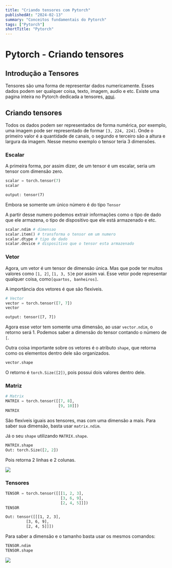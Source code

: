 ```yaml
---
title: "Criando tensores com Pytorch"
publishedAt: "2024-02-13"
summary: "Conceitos fundamentais do Pytorch"
tags: ["Pytorch"]
shortTitle: "Pytorch"
---
```


# Pytorch - Criando tensores

## Introdução a Tensores

Tensores são uma forma de representar dados numericamente. Esses dados podem ser qualquer coisa, texto, imagem, audio e etc. Existe uma pagina inteira no Pytorch dedicada a tensores, [aqui](https://pytorch.org/docs/stable/tensors.html).

## Criando tensores

Todos os dados podem ser representados de forma numérica, por exemplo, uma imagem pode ser representado de formar `[3, 224, 224]`. Onde o primeiro valor é a quantidade de canais, o segundo e terceiro são a altura e largura da imagem. Nesse mesmo exemplo o tensor teria 3 dimensões.

### Escalar

A primeira forma, por assim dizer, de um tensor é um escalar, seria um tensor com dimensão zero.

```python
scalar = torch.tensor(7)
scalar
```

```txt
output: tensor(7)
```

Embora se somente um único número é do tipo `Tensor`

A partir desse numero podemos extrair informações como o tipo de dado que ele armazena, o tipo de dispositivo que ele está armazenado e etc.

```python
scalar.ndim # dimensao
scalar.item() # transforma o tensor em um numero
scalar.dtype # tipo de dado
scalar.device # dispositivo que o tensor esta armazenado
```

### Vetor

Agora, um vetor é um tensor de dimensão única. Mas que pode ter muitos valores
como `[1, 2]`, `[1, 3, 5]`e por assim vai. Esse vetor pode representar qualquer coisa, como`[quartos, banheiros]`.

<Alert type="attention">
A importância dos vetores é que são flexíveis.
</Alert>

```python
# Vector
vector = torch.tensor([7, 7])
vector
```

```txt
output: tensor([7, 7])
```

Agora esse vetor tem somente uma dimensão, ao usar `vector.ndim`, o retorno será 1. Podemos saber a dimensão do tensor contando o número de `[`.

Outra coisa importante sobre os vetores é o atributo `shape`, que retorna como os elementos dentro dele são organizados.

```python
vector.shape
```

O retorno é `torch.Size([2])`, pois possui dois valores dentro dele.

### Matriz

```python
# Matrix
MATRIX = torch.tensor([[7, 8],
                       [9, 10]])
MATRIX
```

São flexíveis iguais aos tensores, mas com uma dimensão a mais. Para saber sua dimensão, basta usar `matrix.ndim`.

Já o seu `shape` utilizando `MATRIX.shape`.

```python
MATRIX.shape
Out: torch.Size([2, 2])
```

Pois retorna 2 linhas e 2 colunas.

<Image rounded width={800} height={600} caption="types" src="/blog/pytorch/types.png" />

### Tensores

```python
TENSOR = torch.tensor([[[1, 2, 3],
                        [3, 6, 9],
                        [2, 4, 5]]])
TENSOR
```

```txt
Out: tensor([[[1, 2, 3],
         [3, 6, 9],
         [2, 4, 5]]])
```

Para saber a dimensão e o tamanho basta usar os mesmos comandos:

```python
TENSOR.ndim
TENSOR.shape
```

<Image rounded width={800} height={600} caption="Tensor" src="/blog/pytorch/tensor.png" />
